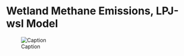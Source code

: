 # Wetland Methane Emissions, LPJ-wsl Model

![Caption](./media/lpjwsl-wetlandch4-grid-v1_Data_Flow.png)